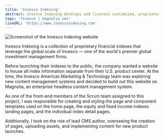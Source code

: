 ```yaml
---
title: 'Invesco Indexing'
abstract: Invesco Indexing develops and licenses customized, proprietary indexes that leverage the global scale
tags: 'finance | magnolia cms'
liveURL: 'https://www.invescoindexing.com'
---
```


![Screenshot of the Invesco Indexing website](/invesco-indexing.png)

Invesco Indexing is a collection of proprietary financial indexes that leverage the global scale of Invesco — one of the world's premier global investment management firms.

Before launching their indexes to the public, the company wanted a website to house all index information separate from their U.S. product center. At the time, the Invesco Americas Marketing & Technology team was exploring new content management systems and decided to build out this website on Magnolia, an enterprise headless content management system.

As one of the front-end members of the Scrum team assigned to this project, I was responsible for creating and styling the page and component templates used on the home page, the equity and fixed income indexes landing pages, and the individual index detail pages.

Additionally, I took on the role of lead CMS author, overseeing the creation of pages, uploading assets, and implementing content for new product launches.
